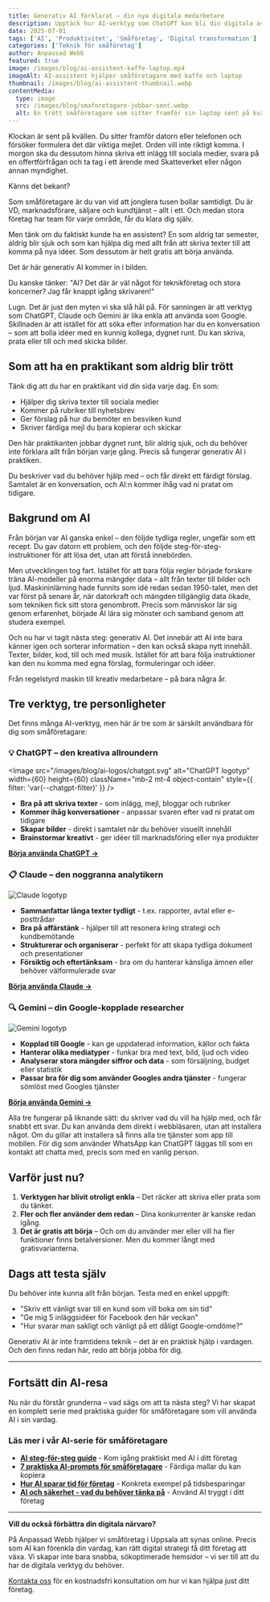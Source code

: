 ```yaml
---
title: Generativ AI förklarat – din nya digitala medarbetare
description: Upptäck hur AI-verktyg som ChatGPT kan bli din digitala assistent. Enkla, praktiska tips för småföretagare – ingen teknikkunskap krävs.
date: 2025-07-01
tags: ['AI', 'Produktivitet', 'Småföretag', 'Digital transformation']
categories: ['Teknik för småföretag']
author: Anpassad Webb
featured: true
image: /images/blog/ai-assistent-kaffe-laptop.mp4
imageAlt: AI-assistent hjälper småföretagare med kaffe och laptop
thumbnail: /images/blog/ai-assistent-thumbnail.webp
contentMedia:
  type: image
  src: /images/blog/smaforetagare-jobbar-sent.webp
  alt: En trött småföretagare som sitter framför sin laptop sent på kvällen, fundersam och överväldigad av arbetsbördan
---
```



Klockan är sent på kvällen. Du sitter framför datorn eller telefonen och försöker formulera det där viktiga mejlet. Orden vill inte riktigt komma. I morgon ska du dessutom hinna skriva ett inlägg till sociala medier, svara på en offertförfrågan och ta tag i ett ärende med Skatteverket eller någon annan myndighet.

Känns det bekant?

Som småföretagare är du van vid att jonglera tusen bollar samtidigt. Du är VD, marknadsförare, säljare och kundtjänst – allt i ett. Och medan stora företag har team för varje område, får du klara dig själv.

Men tänk om du faktiskt kunde ha en assistent? En som aldrig tar semester, aldrig blir sjuk och som kan hjälpa dig med allt från att skriva texter till att komma på nya idéer. Som dessutom är helt gratis att börja använda.

Det är här generativ AI kommer in i bilden.

Du kanske tänker: "AI? Det där är väl något för teknikföretag och stora koncerner? Jag får knappt igång skrivaren!"

Lugn. Det är just den myten vi ska slå hål på. För sanningen är att verktyg som ChatGPT, Claude och Gemini är lika enkla att använda som Google. Skillnaden är att istället för att söka efter information har du en konversation – som att bolla idéer med en kunnig kollega, dygnet runt. Du kan skriva, prata eller till och med skicka bilder.

## Som att ha en praktikant som aldrig blir trött

Tänk dig att du har en praktikant vid din sida varje dag. En som:

- Hjälper dig skriva texter till sociala medier
- Kommer på rubriker till nyhetsbrev
- Ger förslag på hur du bemöter en besviken kund
- Skriver färdiga mejl du bara kopierar och skickar

Den här praktikanten jobbar dygnet runt, blir aldrig sjuk, och du behöver inte förklara allt från början varje gång. Precis så fungerar generativ AI i praktiken.

Du beskriver vad du behöver hjälp med – och får direkt ett färdigt förslag. Samtalet är en konversation, och AI:n kommer ihåg vad ni pratat om tidigare.

## Bakgrund om AI

Från början var AI ganska enkel – den följde tydliga regler, ungefär som ett recept. Du gav datorn ett problem, och den följde steg-för-steg-instruktioner för att lösa det, utan att förstå innebörden.

Men utvecklingen tog fart. Istället för att bara följa regler började forskare träna AI-modeller på enorma mängder data – allt från texter till bilder och ljud. Maskininlärning hade funnits som idé redan sedan 1950-talet, men det var först på senare år, när datorkraft och mängden tillgänglig data ökade, som tekniken fick sitt stora genombrott. Precis som människor lär sig genom erfarenhet, började AI lära sig mönster och samband genom att studera exempel.

Och nu har vi tagit nästa steg: generativ AI. Det innebär att AI inte bara känner igen och sorterar information – den kan också skapa nytt innehåll. Texter, bilder, kod, till och med musik. Istället för att bara följa instruktioner kan den nu komma med egna förslag, formuleringar och idéer.

Från regelstyrd maskin till kreativ medarbetare – på bara några år.

## Tre verktyg, tre personligheter

Det finns många AI-verktyg, men här är tre som är särskilt användbara för dig som småföretagare:

### 💡 ChatGPT – den kreativa allroundern

<Image
  src="/images/blog/ai-logos/chatgpt.svg"
  alt="ChatGPT logotyp"
  width={60}
  height={60}
  className="mb-2 mt-4 object-contain"
  style={{ filter: 'var(--chatgpt-filter)' }}
/>

- **Bra på att skriva texter** - som inlägg, mejl, bloggar och rubriker
- **Kommer ihåg konversationer** - anpassar svaren efter vad ni pratat om tidigare
- **Skapar bilder** - direkt i samtalet när du behöver visuellt innehåll
- **Brainstormar kreativt** - ger idéer till marknadsföring eller nya produkter

[**Börja använda ChatGPT →**](https://chat.openai.com/)

### 📋 Claude – den noggranna analytikern

<Image
  src="/images/blog/ai-logos/claude.svg"
  alt="Claude logotyp"
  width={60}
  height={60}
  className="mb-2 mt-4 object-contain"
/>

- **Sammanfattar långa texter tydligt** - t.ex. rapporter, avtal eller e-posttrådar
- **Bra på affärstänk** - hjälper till att resonera kring strategi och kundbemötande
- **Strukturerar och organiserar** - perfekt för att skapa tydliga dokument och presentationer
- **Försiktig och eftertänksam** - bra om du hanterar känsliga ämnen eller behöver välformulerade svar

[**Börja använda Claude →**](https://claude.ai/)

### 🔍 Gemini – din Google-kopplade researcher

<Image
  src="/images/blog/ai-logos/gemini.svg"
  alt="Gemini logotyp"
  width={60}
  height={60}
  className="mb-2 mt-4 object-contain"
/>

- **Kopplad till Google** - kan ge uppdaterad information, källor och fakta
- **Hanterar olika mediatyper** - funkar bra med text, bild, ljud och video
- **Analyserar stora mängder siffror och data** - som försäljning, budget eller statistik
- **Passar bra för dig som använder Googles andra tjänster** - fungerar sömlöst med Googles tjänster

[**Börja använda Gemini →**](https://gemini.google.com/)

Alla tre fungerar på liknande sätt: du skriver vad du vill ha hjälp med, och får snabbt ett svar. Du kan använda dem direkt i webbläsaren, utan att installera något. Om du gillar att installera så finns alla tre tjänster som app till mobilen. För dig som använder WhatsApp kan ChatGPT läggas till som en kontakt att chatta med, precis som med en vanlig person.

## Varför just nu?

1. **Verktygen har blivit otroligt enkla** – Det räcker att skriva eller prata som du tänker.
2. **Fler och fler använder dem redan** – Dina konkurrenter är kanske redan igång.
3. **Det är gratis att börja** – Och om du använder mer eller vill ha fler funktioner finns betalversioner. Men du kommer långt med gratisvarianterna.

## Dags att testa själv

<ImageWithLightbox
  src="/images/blog/chatgpt-review.png"
  alt="Exempel på en konversation med ChatGPT där användaren ber om hjälp med kundkommunikation"
  caption="ChatGPT hjälper till med att formulera ett professionellt kundsvar"
  width={1902}
  height={2144}
/>

Du behöver inte kunna allt från början. Testa med en enkel uppgift:

- "Skriv ett vänligt svar till en kund som vill boka om sin tid"
- "Ge mig 5 inläggsidéer för Facebook den här veckan"
- "Hur svarar man sakligt och vänligt på ett dåligt Google-omdöme?"

Generativ AI är inte framtidens teknik – det är en praktisk hjälp i vardagen. Och den finns redan här, redo att börja jobba för dig.

---

## Fortsätt din AI-resa

Nu när du förstår grunderna – vad sägs om att ta nästa steg? Vi har skapat en komplett serie med praktiska guider för småföretagare som vill använda AI i sin vardag.

### Läs mer i vår AI-serie för småföretagare

- **[AI steg-för-steg guide](/blog/ai-steg-for-steg-guide)** - Kom igång praktiskt med AI i ditt företag
- **[7 praktiska AI-prompts för småföretagare](/blog/ai-prompts-smaforetagare)** - Färdiga mallar du kan kopiera
- **[Hur AI sparar tid för företag](/blog/ai-spara-tid-foretag)** - Konkreta exempel på tidsbesparingar
- **[AI och säkerhet - vad du behöver tänka på](/blog/ai-och-sakerhet-vad-du-behover-tanka-pa)** - Använd AI tryggt i ditt företag

---

**Vill du också förbättra din digitala närvaro?**

På Anpassad Webb hjälper vi småföretag i Uppsala att synas online. Precis som AI kan förenkla din vardag, kan rätt digital strategi få ditt företag att växa. Vi skapar inte bara snabba, sökoptimerade hemsidor – vi ser till att du har de digitala verktyg du behöver.

[Kontakta oss](/kontakt) för en kostnadsfri konsultation om hur vi kan hjälpa just ditt företag.
